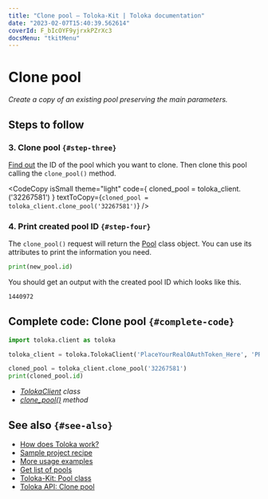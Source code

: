 ```yaml
---
title: "Clone pool — Toloka-Kit | Toloka documentation"
date: "2023-02-07T15:40:39.562614"
coverId: F_bIcOYF9yjrxkPZrXc3
docsMenu: "tkitMenu"
---
```



# Clone pool

_Create a copy of an existing pool preserving the main parameters._

## Steps to follow

<Import/>

<Instantiate/>

### 3. Clone pool `{#step-three}`

[Find out](/docs/toloka-kit/recipes/get-pools) the ID of the pool which you want to clone. Then clone this pool calling the `clone_pool()` method.

<CodeCopy
  isSmall
  theme="light"
  code={
    <HighlightChildren language="python">
      cloned_pool = toloka_client.<Term term="clone_pool"><ClonePool/></Term>('32267581')
    </HighlightChildren>
  }
  textToCopy={`cloned_pool = toloka_client.clone_pool('32267581')`}
/>

### 4. Print created pool ID `{#step-four}`

The `clone_pool()` request will return the [Pool](/docs/toloka-kit/reference/toloka.client.pool.Pool) class object. You can use its attributes to print the information you need.

```python
print(new_pool.id)
```

You should get an output with the created pool ID which looks like this.

```bash
1440972
```

## Complete code: Clone pool `{#complete-code}`

```python
import toloka.client as toloka

toloka_client = toloka.TolokaClient('PlaceYourRealOAuthToken_Here', 'PRODUCTION')

cloned_pool = toloka_client.clone_pool('32267581')
print(cloned_pool.id)
```

<Note mode="tip" title="List of classes and methods used in this recipe">

- _[TolokaClient](/docs/toloka-kit/reference/toloka.client.TolokaClient) class_
- _[clone_pool()](/docs/toloka-kit/reference/toloka.client.TolokaClient.clone_pool) method_

</Note>

## See also `{#see-also}`

- [How does Toloka work?](/docs/guide/overview)
- [Sample project recipe](/docs/toloka-kit/recipes/learn-basics)
- [More usage examples](/docs/toloka-kit/recipes/use-cases)
- [Get list of pools](/docs/toloka-kit/recipes/get-pools)
- [Toloka-Kit: Pool class](/docs/toloka-kit/reference/toloka.client.pool.Pool)
- [Toloka API: Clone pool](https://toloka.ai/docs/api/api-reference/#post-/pools/-id-/clone)
